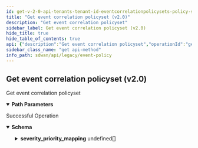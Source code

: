 ```yaml
---
id: get-v-2-0-api-tenants-tenant-id-eventcorrelationpolicysets-policy-set-id
title: "Get event correlation policyset (v2.0)"
description: "Get event correlation policyset"
sidebar_label: Get event correlation policyset (v2.0)
hide_title: true
hide_table_of_contents: true
api: {"description":"Get event correlation policyset","operationId":"get-v2.0-api-tenants-tenant_id-eventcorrelationpolicysets-policy_set_id","parameters":[{"description":"Tenant Id","in":"path","name":"tenant_id","required":true,"schema":{"description":"Tenant Id","type":"string"}},{"description":"Policyset Id","in":"path","name":"policy_set_id","required":true,"schema":{"description":"Policy Set Id","type":"string"}}],"responses":{"200":{"content":{"application/json":{"schema":{"properties":{"active_policyset":{"description":"Active Policyset","type":"boolean"},"clone_from":{"description":"Clone From: Digits(fraction = 0, integer = 20, INVALID_CLONE_FROM) ","type":"string"},"description":{"description":"Description: Size(max = 256, error = DESCRIPTION_EXCEEDS_LIMIT: Description length exceeds limit, min = 0) ","type":"string"},"id":{"description":"Id","type":"string"},"name":{"description":"Name: Required(error = NAME_REQD: Please provide resource name.) Size(max = 128, error = NAME_EXCEEDS_LIMIT: Name of the resource exceeds limit., min = 0) ","type":"string"},"policyrule_order":{"description":"Policyrule Order","items":{"description":"Policyrule Order","type":"string"},"type":"array"},"severity_priority_mapping":{"description":"Severity Priority Mapping","items":{"properties":{"priority":{"description":"Priority: ValidateEnum(enumClass = classOf[EventPriority], error = EVENT_CORRELATION_CONFIG_INVALID_PRIORITY: Invalid priority, valid values are p1,p2,p3,p4,p5, nullAllowed = false) ","enum":["p1","p2","p3","p4","p5","none"],"type":"string"},"severity":{"description":"Severity: ValidateEnum(enumClass = classOf[EventSeverity], error = EVENT_CORRELATION_CONFIG_INVALID_SEVERITY: Event correlation invalid severity., nullAllowed = false) ","enum":["major","minor","critical"],"type":"string"}},"required":["priority","severity"]},"type":"array"},"tags":{"description":"Tags: ListString(allowDuplicate = false, allowEmpty = true, allowNull = true, length = 128, listMaxSize = 10, error = INVALID_TAG: Maximum 10 Unique tags of length 1024 each are allowed, noTrim = false, regex = [^,\\\\s]+, required = false) ","items":{"description":"Tags","type":"string"},"type":"array"}},"required":["name"]}}},"description":"Successful Operation"}},"tags":["Event Policy"],"method":"get","path":"/v2.0/api/tenants/{tenant_id}/eventcorrelationpolicysets/{policy_set_id}","servers":[{"url":"https://api.us.cloudgenix.com"}],"info":{"contact":{},"description":"List of APIs used to manage the event policy rules that inlcude managing of event correlation policy rules and sets and querying of the rules and sets.","title":"Event Policy","version":"Latest"},"postman":{"name":"Get event correlation policyset (v2.0)","description":{"content":"Get event correlation policyset","type":"text/plain"},"url":{"path":["v2.0","api","tenants",":tenant_id","eventcorrelationpolicysets",":policy_set_id"],"host":["{{baseUrl}}"],"query":[],"variable":[{"disabled":false,"description":{"content":"(Required) Tenant Id","type":"text/plain"},"type":"any","value":"","key":"tenant_id"},{"disabled":false,"description":{"content":"(Required) Policyset Id","type":"text/plain"},"type":"any","value":"","key":"policy_set_id"}]},"header":[{"key":"Accept","value":"application/json"}],"method":"GET"}}
sidebar_class_name: "get api-method"
info_path: sdwan/api/legacy/event-policy
---
```



## Get event correlation policyset (v2.0)



Get event correlation policyset

<details style={{"marginBottom":"1rem"}} data-collapsed={false} open={true}><summary style={{}}><strong>Path Parameters</strong></summary><div><ul><ParamsItem className={"paramsItem"} param={{"description":"Tenant Id","in":"path","name":"tenant_id","required":true,"schema":{"description":"Tenant Id","type":"string"}}}></ParamsItem><ParamsItem className={"paramsItem"} param={{"description":"Policyset Id","in":"path","name":"policy_set_id","required":true,"schema":{"description":"Policy Set Id","type":"string"}}}></ParamsItem></ul></div></details><div><ApiTabs><TabItem label={"200"} value={"200"}><div>

Successful Operation

</div><div><MimeTabs groupId={"mime-type"}><TabItem label={"application/json"} value={"application/json"}><SchemaTabs groupId={"schema-tabs"}><TabItem label={"Schema"} value={"Schema"}><details style={{}} data-collapsed={false} open={true}><summary style={{"textAlign":"left"}}><strong>Schema</strong></summary><div style={{"textAlign":"left","marginLeft":"1rem"}}></div><ul style={{"marginLeft":"1rem"}}><SchemaItem collapsible={false} name={"active_policyset"} required={false} schemaDescription={"Active Policyset"} schemaName={"boolean"} qualifierMessage={undefined} defaultValue={undefined}></SchemaItem><SchemaItem collapsible={false} name={"clone_from"} required={false} schemaDescription={"Clone From: Digits(fraction = 0, integer = 20, INVALID_CLONE_FROM) "} schemaName={"string"} qualifierMessage={undefined} defaultValue={undefined}></SchemaItem><SchemaItem collapsible={false} name={"description"} required={false} schemaDescription={"Description: Size(max = 256, error = DESCRIPTION_EXCEEDS_LIMIT: Description length exceeds limit, min = 0) "} schemaName={"string"} qualifierMessage={undefined} defaultValue={undefined}></SchemaItem><SchemaItem collapsible={false} name={"id"} required={false} schemaDescription={"Id"} schemaName={"string"} qualifierMessage={undefined} defaultValue={undefined}></SchemaItem><SchemaItem collapsible={false} name={"name"} required={false} schemaDescription={"Name: Required(error = NAME_REQD: Please provide resource name.) Size(max = 128, error = NAME_EXCEEDS_LIMIT: Name of the resource exceeds limit., min = 0) "} schemaName={"string"} qualifierMessage={undefined} defaultValue={undefined}></SchemaItem><SchemaItem collapsible={false} name={"policyrule_order"} required={false} schemaDescription={"Policyrule Order"} schemaName={"string[]"} qualifierMessage={undefined} defaultValue={undefined}></SchemaItem><SchemaItem collapsible={true} className={"schemaItem"}><details style={{}}><summary style={{}}><strong>severity_priority_mapping</strong><span style={{"opacity":"0.6"}}> undefined[]</span></summary><div style={{"marginLeft":"1rem"}}><div style={{"marginTop":".5rem","marginBottom":".5rem"}}>

Severity Priority Mapping

</div><SchemaItem collapsible={false} name={"priority"} required={false} schemaDescription={"Priority: ValidateEnum(enumClass = classOf[EventPriority], error = EVENT_CORRELATION_CONFIG_INVALID_PRIORITY: Invalid priority, valid values are p1,p2,p3,p4,p5, nullAllowed = false) "} schemaName={"string"} qualifierMessage={"**Possible values:** [`p1`, `p2`, `p3`, `p4`, `p5`, `none`]"} defaultValue={undefined}></SchemaItem><SchemaItem collapsible={false} name={"severity"} required={false} schemaDescription={"Severity: ValidateEnum(enumClass = classOf[EventSeverity], error = EVENT_CORRELATION_CONFIG_INVALID_SEVERITY: Event correlation invalid severity., nullAllowed = false) "} schemaName={"string"} qualifierMessage={"**Possible values:** [`major`, `minor`, `critical`]"} defaultValue={undefined}></SchemaItem></div></details></SchemaItem><SchemaItem collapsible={false} name={"tags"} required={false} schemaDescription={"Tags: ListString(allowDuplicate = false, allowEmpty = true, allowNull = true, length = 128, listMaxSize = 10, error = INVALID_TAG: Maximum 10 Unique tags of length 1024 each are allowed, noTrim = false, regex = [^,\\\\s]+, required = false) "} schemaName={"string[]"} qualifierMessage={undefined} defaultValue={undefined}></SchemaItem></ul></details></TabItem><TabItem label={"Example (from schema)"} value={"Example (from schema)"}><ResponseSamples responseExample={"{\n  \"active_policyset\": true,\n  \"clone_from\": \"string\",\n  \"description\": \"string\",\n  \"id\": \"string\",\n  \"name\": \"string\",\n  \"policyrule_order\": [\n    \"string\"\n  ],\n  \"severity_priority_mapping\": [\n    {\n      \"priority\": \"p1\",\n      \"severity\": \"major\"\n    }\n  ],\n  \"tags\": [\n    \"string\"\n  ]\n}"} language={"json"}></ResponseSamples></TabItem></SchemaTabs></TabItem></MimeTabs></div></TabItem></ApiTabs></div>
      